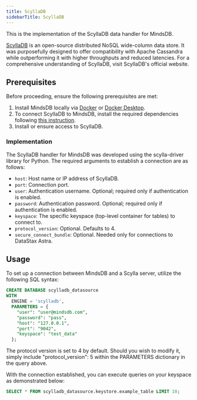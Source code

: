 ```yaml
---
title: ScyllaDB
sidebarTitle: ScyllaDB
---
```


This is the implementation of the ScyllaDB data handler for MindsDB.

[ScyllaDB](https://www.scylladb.com/) is an open-source distributed NoSQL wide-column data store. It was purposefully designed to offer compatibility with Apache Cassandra while outperforming it with higher throughputs and reduced latencies. For a comprehensive understanding of ScyllaDB, visit ScyllaDB's official website.

## Prerequisites

Before proceeding, ensure the following prerequisites are met:

1. Install MindsDB locally via [Docker](/setup/self-hosted/docker) or [Docker Desktop](/setup/self-hosted/docker-desktop).
2. To connect ScyllaDB to MindsDB, install the required dependencies following [this instruction](/setup/self-hosted/docker#install-dependencies).
3. Install or ensure access to ScyllaDB.

### Implementation

The ScyllaDB handler for MindsDB was developed using the scylla-driver library for Python.
The required arguments to establish a connection are as follows:

- `host`: Host name or IP address of ScyllaDB.
- `port`: Connection port.
- `user`: Authentication username. Optional; required only if authentication is enabled.
- `password`: Authentication password. Optional; required only if authentication is enabled.
- `keyspace`: The specific keyspace (top-level container for tables) to connect to.
- `protocol_version`: Optional. Defaults to 4.
- `secure_connect_bundle`: Optional. Needed only for connections to DataStax Astra.

## Usage

To set up a connection between MindsDB and a Scylla server, utilize the following SQL syntax:

```sql
CREATE DATABASE scylladb_datasource
WITH
  ENGINE = 'scylladb',
  PARAMETERS = {
    "user": "user@mindsdb.com",
    "password": "pass",
    "host": "127.0.0.1",
    "port": "9042",
    "keyspace": "test_data"
  };
```

<Tip>
  The protocol version is set to 4 by default. Should you wish to modify it,
  simply include "protocol_version": 5 within the PARAMETERS dictionary in the
  query above.
</Tip>

With the connection established, you can execute queries on your keyspace as demonstrated below:

```sql
SELECT * FROM scylladb_datasource.keystore.example_table LIMIT 10;
```
